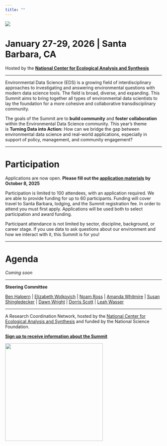 ```yaml
---
title: ""
---
```


![](img/eds-banner-date-location.jpg){fig-align="center"}

# **January 27-29, 2026 \| Santa Barbara, CA**

Hosted by the [**National Center for Ecological Analysis and Synthesis**](https://www.nceas.ucsb.edu/)

------------------------------------------------------------------------

Environmental Data Science (EDS) is a growing field of interdisciplinary approaches to investigating and answering environmental questions with modern data science tools. The field is broad, diverse, and expanding. This Summit aims to bring together all types of environmental data scientists to lay the foundation for a more cohesive and collaborative transdisciplinary community.

The goals of the Summit are to **build community** and **foster collaboration** within the Environmental Data Science community. This year's theme is **Turning Data into Action:** How can we bridge the gap between environmental data science and real-world applications, especially in support of policy, management, and community engagement?

------------------------------------------------------------------------

# Participation

Applications are now open. **Please fill out the [application materials](https://docs.google.com/forms/d/e/1FAIpQLSeqCIwHpKXzBhhhy7X0spjNHEHM9_nyXNJz-F_JW1pwC2u3SQ/viewform) by October 8, 2025**

Participation is limited to 100 attendees, with an application required. We are able to provide funding for up to 60 participants. Funding will cover travel to Santa Barbara, lodging, and the Summit registration fee. In order to attend you must first apply. Applications will be used both to select participation and award funding.

Participant attendance is not limited by sector, discipline, background, or career stage. If you use data to ask questions about our environment and how we interact with it, this Summit is for you!

------------------------------------------------------------------------

# Agenda

*Coming soon*

```{=html}
<!-- #### **Day 1 - February 4**

+---------+----------------------------------------------------------------------------------------------------------------------------------------------------------------------------------------------------------------------------------------------------------+
| 8:15    | Registration\                                                                                                                                                                                                                                            |
|         | \                                                                                                                                                                                                                                                        |
|         | *Check in at the lobby of the Cabrillo Pavillion*                                                                                                                                                                                                        |
+---------+----------------------------------------------------------------------------------------------------------------------------------------------------------------------------------------------------------------------------------------------------------+
| 8:30    | Breakfast, Get to Know & Welcome                                                                                                                                                                                                                         |
+---------+----------------------------------------------------------------------------------------------------------------------------------------------------------------------------------------------------------------------------------------------------------+
| 9:15    | **Keynote Speaker - Tanushree Biswas,** Carbon Program Director, The Nature Conservancy                                                                                                                                                                  |
|         |                                                                                                                                                                                                                                                          |
|         | **Talk Title:**  "AI, Climate, and Equity : Challenges and Opportunities"                                                                                                                                                                                |
+---------+----------------------------------------------------------------------------------------------------------------------------------------------------------------------------------------------------------------------------------------------------------+
| 10:00   | **Coffee break**                                                                                                                                                                                                                                         |
+---------+----------------------------------------------------------------------------------------------------------------------------------------------------------------------------------------------------------------------------------------------------------+
| 10:30   | **Instructions for the day**                                                                                                                                                                                                                             |
+---------+----------------------------------------------------------------------------------------------------------------------------------------------------------------------------------------------------------------------------------------------------------+
| 10:45   | **Ideation Session**                                                                                                                                                                                                                                     |
|         |                                                                                                                                                                                                                                                          |
|         | Facilitated brainstorming to lay the groundwork for small group working sessions                                                                                                                                                                         |
+---------+----------------------------------------------------------------------------------------------------------------------------------------------------------------------------------------------------------------------------------------------------------+
| 11:30   | **Poster & Flash Talk Prep**                                                                                                                                                                                                                             |
|         |                                                                                                                                                                                                                                                          |
|         | In your group, create a minimalist poster that communicates your idea and prep a 1 minute flash talk.  Each group has 1 minute to present their idea to the group. During lunch, everyone explore the posters and think about what they want to work on. |
+---------+----------------------------------------------------------------------------------------------------------------------------------------------------------------------------------------------------------------------------------------------------------+
| 12:30   | **Lunch**                                                                                                                                                                                                                                                |
+---------+----------------------------------------------------------------------------------------------------------------------------------------------------------------------------------------------------------------------------------------------------------+
| 1:30    | **Instructions and Next Steps**                                                                                                                                                                                                                          |
+---------+----------------------------------------------------------------------------------------------------------------------------------------------------------------------------------------------------------------------------------------------------------+
| 1:35    | **Flash Talks**                                                                                                                                                                                                                                          |
+---------+----------------------------------------------------------------------------------------------------------------------------------------------------------------------------------------------------------------------------------------------------------+
| 2:45    | **Coffee Break**                                                                                                                                                                                                                                         |
+---------+----------------------------------------------------------------------------------------------------------------------------------------------------------------------------------------------------------------------------------------------------------+
| 3:00    | **Breakout group work**                                                                                                                                                                                                                                  |
+---------+----------------------------------------------------------------------------------------------------------------------------------------------------------------------------------------------------------------------------------------------------------+
| 4:50    | **Day 1 Wrap Up**                                                                                                                                                                                                                                        |
+---------+----------------------------------------------------------------------------------------------------------------------------------------------------------------------------------------------------------------------------------------------------------+
| 5:00    | **Sunset cocktail hour**                                                                                                                                                                                                                                 |
+---------+----------------------------------------------------------------------------------------------------------------------------------------------------------------------------------------------------------------------------------------------------------+
| 6:00    | **Dinner**                                                                                                                                                                                                                                               |
+---------+----------------------------------------------------------------------------------------------------------------------------------------------------------------------------------------------------------------------------------------------------------+
| 7:00    | **Get Funky with the Steering Committee**\                                                                                                                                                                                                               |
|         | Join steering committee members in the Santa Barbara "Funk Zone" to continue conversations, network and have a little fun                                                                                                                                |
+---------+----------------------------------------------------------------------------------------------------------------------------------------------------------------------------------------------------------------------------------------------------------+

#### **Day 2 - February 5**

+--------+---------------------------------------------------------------------------------------------------+--------+
| 8:30   | **Breakfast**                                                                                     |        |
+--------+---------------------------------------------------------------------------------------------------+--------+
| 9:00   | **Welcome to Day 2**                                                                              |        |
+--------+---------------------------------------------------------------------------------------------------+--------+
| 9:05   | **Keynote Speaker - Kakani Katija,** Principal Engineer, Monterey Bay Aquarium Research Institute |        |
|        |                                                                                                   |        |
|        | **Talk Title:** How to discover all life in the ocean?                                            |        |
+--------+---------------------------------------------------------------------------------------------------+--------+
| 9:50   | Day 2 Instructions                                                                                |        |
+--------+---------------------------------------------------------------------------------------------------+--------+
| 10:00  | Coffee Break                                                                                      |        |
+--------+---------------------------------------------------------------------------------------------------+--------+
| 10:15  | **Midway Group Presentations**                                                                    |        |
|        |                                                                                                   |        |
|        | Present initial ideas, re-evaluate, consider adding ideas                                         |        |
+--------+---------------------------------------------------------------------------------------------------+--------+
| 12:15  | **Lunch**                                                                                         |        |
+--------+---------------------------------------------------------------------------------------------------+--------+
| 1:15   | **Breakout group work**                                                                           |        |
+--------+---------------------------------------------------------------------------------------------------+--------+
| 3:15   | **Coffee Break**                                                                                  |        |
+--------+---------------------------------------------------------------------------------------------------+--------+
| 3:45   | Breakout group work continued                                                                     |        |
+--------+---------------------------------------------------------------------------------------------------+--------+
| 4:30   | **Day 2 Wrap Up**                                                                                 |        |
+--------+---------------------------------------------------------------------------------------------------+--------+
| 4:45   | Free time - explore the area                                                                      |        |
|        |                                                                                                   |        |
|        | *(the bar will be open at 5:00pm)*                                                                |        |
+--------+---------------------------------------------------------------------------------------------------+--------+
| 6:00   | **Dinner**                                                                                        |        |
+--------+---------------------------------------------------------------------------------------------------+--------+

#### **Day 3 - February 6**

+-------+---------------------------------------------------------------------------------------------------------------------------------------------------------------------+-------+
| 8:30  | **Breakfast**                                                                                                                                                       |       |
+-------+---------------------------------------------------------------------------------------------------------------------------------------------------------------------+-------+
| 9:00  | **Welcome to Day 3**                                                                                                                                                |       |
+-------+---------------------------------------------------------------------------------------------------------------------------------------------------------------------+-------+
| 9:05  | **Final Group Presentations**                                                                                                                                       |       |
|       |                                                                                                                                                                     |       |
|       | Groups present on their idea including the motivation, the proposed solution and how they plan to move the project forward                                          |       |
+-------+---------------------------------------------------------------------------------------------------------------------------------------------------------------------+-------+
| 10:15 | **Coffee Break**                                                                                                                                                    |       |
+-------+---------------------------------------------------------------------------------------------------------------------------------------------------------------------+-------+
| 10:30 | **Final Group Presentations**                                                                                                                                       |       |
+-------+---------------------------------------------------------------------------------------------------------------------------------------------------------------------+-------+
| 11:30 | **Next Steps Discussion**                                                                                                                                           |       |
+-------+---------------------------------------------------------------------------------------------------------------------------------------------------------------------+-------+
| 12:00 | **Closing**                                                                                                                                                         |       |
+-------+---------------------------------------------------------------------------------------------------------------------------------------------------------------------+-------+
| 12:15 | **Depart** <font color="white"> THIS TEXT IS A PLACE HOLDER FOR THE TABLE TO FORMAT CORRECTLY THIS TEXT IS A PLACE HOLDER FOR THE TABLE TO FORMAT CORRECTLY </font> |       |
+-------+---------------------------------------------------------------------------------------------------------------------------------------------------------------------+-------+

------------------------------------------------------------------------

# Location & Lodging

![](img/2M9A9814-Pano.jpg){fig-align="center"}

The Summit will take place at the [Cabrillo Arts Pavilion](https://cabrillopavilion.santabarbaraca.gov/), situated adjacent to the beach.

The [Mar Monte Hyatt Hotel](https://www.hyatt.com/en-US/hotel/california/mar-monte-hotel/sbars) is directly across the street from the Pavilion and will be the most convenient hotel for attendees. There are additional hotels within walking distance from the Pavilion.

### Event Parking

If you are not staying at the Mar Monte Hotel, there is ample parking in [city parking lots](https://goo.gl/maps/6iihTuXCtmYxbrEz9) next to the Cabrillo Pavilion. **Parking at these waterfront lots costs \$3.00/hour or \$18 for the day**. There is free parking within a short walking distance along Cabrillo boulevard, near the [East Beach volleyball courts](https://goo.gl/maps/YoLd2nJwcmH4cqhy7) and near [Dwight Murphy Field](https://goo.gl/maps/y82sUHe4TAHgDcLp9). \ -->
```

------------------------------------------------------------------------

**Steering Committee**

[Ben Halpern](https://www.nceas.ucsb.edu/about-us/our-people) \| [Elizabeth Wolkovich](https://biodiversity.ubc.ca/people/faculty/elizabeth-m-wolkovich) \| [Noam Ross](https://www.noamross.net/) \| [Amanda Whitmire](https://library.stanford.edu/people/thalassa) \| [Susan Shingledecker](https://www.esipfed.org/about/staff/susan-shingledecker) \| [Dawn Wright](https://dusk.geo.orst.edu/index.html) \| [Dorris Scott](https://dscott.netlify.app/) \| [Leah Wasser](https://www.leahwasser.com/)

------------------------------------------------------------------------

A Research Coordination Network, hosted by the [National Center for Ecological Analysis and Synthesis](https://www.nceas.ucsb.edu/) and funded by the National Science Foundation.

[**Sign up to receive information about the Summit**](https://landing.mailerlite.com/webforms/landing/a5o1r3)

![](img/NCEAS-full%20logo-4C.png){fig-align="center" width="314"}

